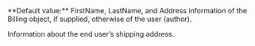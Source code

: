   

  

  

  
<ParamField body="Shipping" type="object">   
**Default value:** FirstName, LastName, and Address information of the Billing object, if supplied, otherwise of the user (author).

Information about the end user’s shipping address.

<Expandable title="properties">  
<FirstName />  
  
<LastName />  
  
<Address1 />  
  

</Expandable> 
</ParamField>